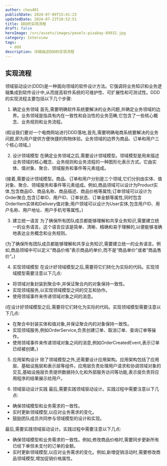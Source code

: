 ```yaml
---
author: chou401
publishDate: 2024-07-09T15:41:23
updatedDate: 2024-07-23T10:52:51
title: DDD的实现流程
draft: false
heroImage: /src/assets/images/pexels-pixabay-69932.jpg
category: Interview
tags:
  - ddd
description: 详细描述DDD的实现流程
---
```


## 实现流程

领域驱动设计(DDD)是一种面向领域的软件设计方法。它强调将业务知识和业务逻辑集成到软件设计中,从而提高软件系统的可维护性、可扩展性和可测试性。DDD 的实现流程主要包括以下几个步骤:

1. 确定业务领域
   首先,需要明确软件系统要解决的业务问题,并确定业务领域的边界。业务领域是指具有内在一致性和自治性的业务范畴,它包含了一些核心概念、业务规则和业务流程。

(假设我们要对一个电商网站进行DDD落地,首先,需要明确电商系统要解决的业务问题,即为用户提供方便快捷的购物体验。业务领域的边界为商品、订单和用户三个核心领域。)

2. 设计领域模型
   在确定业务领域之后,需要设计领域模型。领域模型是用来描述业务领域的核心概念、业务规则和业务流程的一种图形化表示方式。它由实体、值对象、聚合、领域服务和事件等元素组成。

(接着,需要设计领域模型。商品、订单和用户分别是三个领域,它们分别由实体、值对象、聚合、领域服务和事件等元素组成。例如,商品领域可以设计为Product实体,包含商品ID、商品名称、商品描述、商品价格等属性;订单领域可以设计为Order聚合,包含订单ID、用户ID、订单状态、订单金额等属性,同时包含OrderItem实体和Delivery值对象;用户领域可以设计为User实体,包含用户ID、用户名称、用户地址、用户手机号等属性。)

3. 建立统一语言
   为了确保所有团队成员都能够理解和共享业务知识,需要建立统一的业务语言。这个语言应该是简单、清晰、精确和易于理解的,以便能够准确地表达业务概念和业务规则。

(为了确保所有团队成员都能够理解和共享业务知识,需要建立统一的业务语言。例如,商品领域中可以定义“商品价格”表示商品的单价,而不是“商品单价”或者“商品售价”。)

4. 实现领域模型
   在设计好领域模型之后,需要将它们转化为实际的代码。实现领域模型需要注意以下几点:

- 将领域对象封装到聚合中,并保证聚合内的对象保持一致性。
- 实现领域服务,以实现领域模型之间的交互和协作。
- 使用领域事件来传递领域对象之间的消息。

(在设计好领域模型之后,需要将它们转化为实际的代码。实现领域模型需要注意以下几点:

- 在聚合中封装实体和值对象,并保证聚合内的对象保持一致性。
- 实现领域服务,例如OrderService,负责创建订单、取消订单、查询订单等操作。
- 使用领域事件来传递领域对象之间的消息,例如OrderCreatedEvent,表示订单已经被创建。)

5. 应用架构设计
   除了领域模型之外,还需要设计应用架构。应用架构包括了应用层、基础设施层和表示层等组件。应用层负责处理用户请求和协调领域对象的交互,基础设施层负责提供数据持久化和外部服务访问等功能,表示层负责将应用程序的结果展示给用户。

6. 领域驱动设计实践
   最后,需要实践领域驱动设计。实践过程中需要注意以下几点:

- 确保领域模型和业务需求的一致性。
- 实时更新领域模型,以应对业务需求的变化。
- 鼓励团队成员共同参与领域模型的设计和实现。

最后,需要实践领域驱动设计。实践过程中需要注意以下几点:

- 确保领域模型和业务需求的一致性。例如,修改商品价格时,需要同步更新所有已经下单但未支付的订单的金额。
- 实时更新领域模型,以应对业务需求的变化。例如,新增促销活动时,需要修改商品领域模型,增加促销价格属性。
